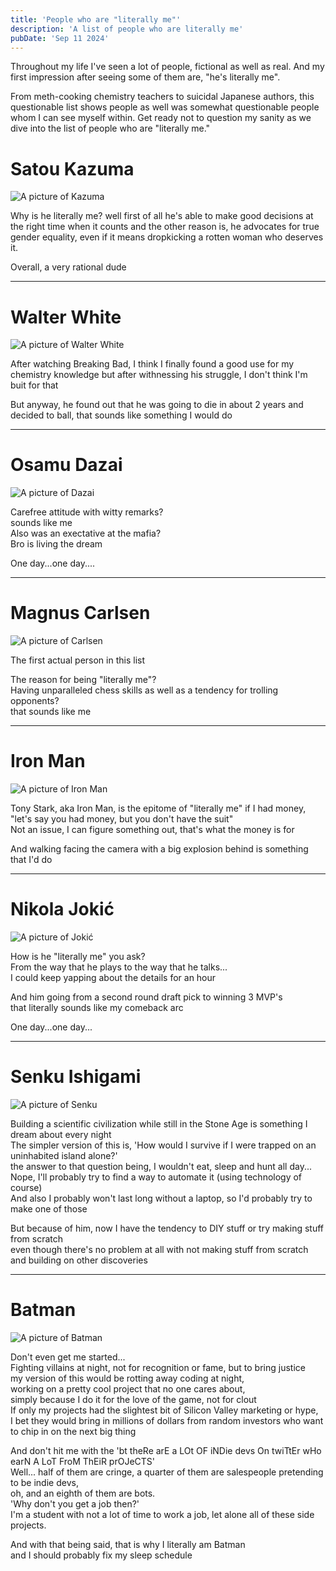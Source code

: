 ```yaml
---
title: 'People who are "literally me"'
description: 'A list of people who are literally me'
pubDate: 'Sep 11 2024'
---
```


Throughout my life I've seen a lot of people, fictional as well as real.
And my first impression after seeing some of them are, "he's literally me".

From meth-cooking chemistry teachers to suicidal Japanese authors,
this questionable list shows people as well was somewhat questionable people whom I can see myself within.
Get ready not to question my sanity as we dive into the list of people who are "literally me."


# Satou Kazuma
![A picture of Kazuma](/blog-imgs/literally-me/kazuma.webp)

Why is he literally me? well first of all he's able to make good decisions at the right time when it counts
and the other reason is, he advocates for true gender equality,
even if it means dropkicking a rotten woman who deserves it.

Overall, a very rational dude

---

# Walter White
<img src="/blog-imgs/literally-me/walter.webp"
 style="object-fit: contain; max-height: 450px;" alt="A picture of Walter White" />

After watching Breaking Bad, I think I finally found a good use for my chemistry knowledge
but after withnessing his struggle, I don't think I'm buit for that

But anyway, he found out that he was going to die in about 2 years and decided to ball,
that sounds like something I would do

---

# Osamu Dazai
<img src="/blog-imgs/literally-me/dazai.webp"
 style="object-fit: contain; max-height: 450px;" alt="A picture of Dazai" />

Carefree attitude with witty remarks? \
sounds like me \
Also was an exectative at the mafia? \
Bro is living the dream

One day...one day....

---

# Magnus Carlsen
<img src="/blog-imgs/literally-me/carlsen.jpg"
 style="object-fit: contain; max-height: 450px;" alt="A picture of Carlsen" />

The first actual person in this list

The reason for being "literally me"? \
Having unparalleled chess skills as well as a tendency for trolling opponents? \
that sounds like me

---

# Iron Man
<img src="/blog-imgs/literally-me/iron_man.jpg"
 style="object-fit: contain; max-height: 450px;" alt="A picture of Iron Man" />

Tony Stark, aka Iron Man, is the epitome of "literally me" if I had money, \
"let's say you had money, but you don't have the suit" \
Not an issue, I can figure something out, that's what the money is for

And walking facing the camera with a big explosion behind is something that I'd do

---

# Nikola Jokić
<img src="/blog-imgs/literally-me/jokic.webp"
 style="object-fit: contain; max-height: 450px;" alt="A picture of Jokić" />

How is he "literally me" you ask? \
From the way that he plays to the way that he talks... \
I could keep yapping about the details for an hour

And him going from a second round draft pick to winning 3 MVP's \
that literally sounds like my comeback arc

One day...one day...

---

# Senku Ishigami
<img src="/blog-imgs/literally-me/senku.webp"
 style="object-fit: contain; max-height: 450px;" alt="A picture of Senku" />

Building a scientific civilization while still in the Stone Age is something I dream about every night \
The simpler version of this is, 'How would I survive if I were trapped on an uninhabited island alone?' \
the answer to that question being, I wouldn't eat, sleep and hunt all day... \
Nope, I'll probably try to find a way to automate it (using technology of course) \
And also I probably won't last long without a laptop, so I'd probably try to make one of those

But because of him, now I have the tendency to DIY stuff or try making stuff from scratch \
even though there's no problem at all with not making stuff from scratch and building on other discoveries

---

# Batman
<img src="/blog-imgs/literally-me/batman.jpg"
 style="object-fit: contain; max-height: 450px;" alt="A picture of Batman" />

Don't even get me started... \
Fighting villains at night, not for recognition or fame, but to bring justice \
my version of this would be rotting away coding at night, \
working on a pretty cool project that no one cares about, \
simply because I do it for the love of the game, not for clout \
If only my projects had the slightest bit of Silicon Valley marketing or hype, \
I bet they would bring in millions of dollars from random investors
who want to chip in on the next big thing

And don't hit me with the 'bt theRe arE a LOt OF iNDie devs On twiTtEr wHo earN A LoT FroM ThEiR prOJeCTS' \
Well... half of them are cringe, a quarter of them are salespeople pretending to be indie devs, \
oh, and an eighth of them are bots. \
'Why don't you get a job then?' \
I'm a student with not a lot of time to work a job, let alone all of these side projects.

And with that being said, that is why I literally am Batman \
and I should probably fix my sleep schedule
